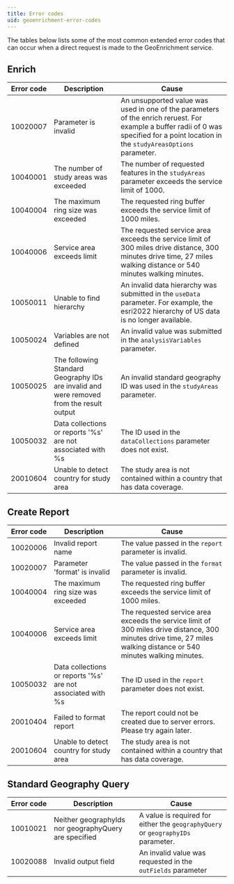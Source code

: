 ```yaml
---
title: Error codes 
uid: geoenrichment-error-codes
---
```


The tables below lists some of the most common extended error codes that can occur when a direct request is made to the GeoEnrichment service.

## Enrich

<TableLayout>

| Error code  | Description | Cause |
| ------------- | ------------- | ------------- |
| 10020007  | Parameter is invalid | An unsupported value was used in one of the parameters of the enrich reruest. For example a buffer radii of 0 was specified for a point location in the `studyAreasOptions` parameter.  
| 10040001  | The number of study areas was exceeded | The number of requested features in the `studyAreas` parameter exceeds the service limit of 1000.  
| 10040004  | The maximum ring size was exceeded | The requested ring buffer exceeds the service limit of 1000 miles. 
| 10040006  | Service area exceeds limit  | The requested service area exceeds the service limit of 300 miles drive distance, 300 minutes drive time, 27 miles walking distance or 540 minutes walking minutes. 
| 10050011  | Unable to find hierarchy |  An invalid data hierarchy was submitted in the `useData` parameter. For example, the esri2022 hierarchy of US data is no longer available.  
| 10050024  | Variables are not defined |  An invalid value was submitted in the `analysisVariables` parameter.
| 10050025  |  The following Standard Geography IDs are invalid and were removed from the result output |An invalid standard geography ID was used in the `studyAreas` parameter.  |
| 10050032  | Data collections or reports '%s' are not associated with %s  | The ID used in the `dataCollections` parameter does not exist.  |
| 20010604  | Unable to detect country for study area | The study area is not contained within a country that has data coverage.  |

</TableLayout>

## Create Report

<TableLayout>

| Error code  | Description | Cause |
| ------------- | ------------- |------------- |
| 10020006  | Invalid report name  | The value passed in the `report` parameter is invalid. 
| 10020007  | Parameter 'format' is invalid  | The value passed in the `format` parameter is invalid.
| 10040004  | The maximum ring size was exceeded | The requested ring buffer exceeds the service limit of 1000 miles. 
| 10040006  | Service area exceeds limit  | The requested service area exceeds the service limit of 300 miles drive distance, 300 minutes drive time, 27 miles walking distance or 540 minutes walking minutes. 
| 10050032  | Data collections or reports '%s' are not associated with %s  | The ID used in the `report` parameter does not exist.  |
| 20010404  | Failed to format report  | The report could not be created due to server errors. Please try again later. 
| 20010604  | Unable to detect country for study area | The study area is not contained within a country that has data coverage.  |

</TableLayout>

## Standard Geography Query 

<TableLayout>

| Error code  | Description | Cause
| ------------- | ------------- |------------- |
| 10010021  | Neither geographyIds nor geographyQuery are specified  | A value is required for either the `geographyQuery` or `geographyIDs` parameter.
| 10020088  | Invalid output field  | An invalid value was requested in the `outFields` parameter

</TableLayout>